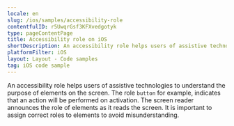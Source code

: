 ```yaml
---
locale: en
slug: /ios/samples/accessibility-role
contentfulID: r5UwqrGsf3KFXvedgotyk
type: pageContentPage
title: Accessibility role on iOS
shortDescription: An accessibility role helps users of assistive technologies to understand the purpose of elements on the screen.
platformFilter: iOS
layout: Layout - Code samples
tag: iOS code sample
---
```


An accessibility role helps users of assistive technologies to understand the purpose of elements on the screen. The role `button` for example, indicates that an action will be performed on activation. The screen reader announces the role of elements as it reads the screen. It is important to assign correct roles to elements to avoid misunderstanding.

<CodeSample id="accessibility-role" locale="en" platform="ios"/>